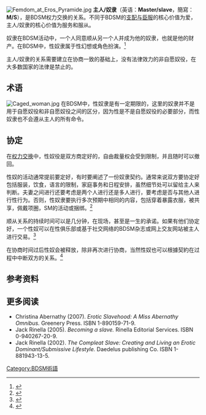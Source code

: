 {{otheruses|主人與奴隸}}
{{about|自願性的BDSM用語|非自願性的被性虐待者|性奴隸}}
[[File:Femdom_at_Eros_Pyramide.jpg|thumb]]
'''主人/奴隶'''（英语：'''Master/slave'''，簡寫：'''M/S'''），是BDSM权力交换的关系。不同于BDSM的[[支配与臣服|支配与臣服]]的核心价值为爱，主人/奴隶的核心价值为服务和服从。

奴隶在BDSM活动中，一个人同意顺从另一个人并成为他的奴隶，也就是他的财产。在BDSM中，性奴隶属于性幻想或角色扮演。<ref>
{{Citation| last = Addington
| first = Deborah
| title = Fantasy Made Flesh: The Essential Guide to Erotic Roleplay
| edition = 1st
| year = 1993
| publisher = Greenery Press
| isbn = 978-1-890159-47-4| postscript = 
}}
</ref>

主人/奴隶的关系需要建立在协商一致的基础上，没有法律效力的非自愿奴役，在大多数国家的法律是禁止的。

==术语==
[[File:Caged_woman.jpg|thumb]]
在BDSM中，性奴隶是有一定期限的，这里的奴隶并不是用于自愿奴役和非自愿奴役之间的区分，因为性是不是自愿奴役的必要部分，而性奴隶也不会遵从主人的所有命令。

==协定==
在[[权力交换_(BDSM)|权力交换]]中，性奴役是双方商定好的，自由裁量权会受到限制，并且随时可以撤回。

性奴的活动通常提前要定好，有时要阐述了一份奴隶契约。通常来说双方要协定好包括服装，饮食，语言的限制，家庭事务和日程安排，虽然细节处可以留给主人来判断。夫妻之间进行还要考虑是两个人进行还是多人进行，要考虑是否与其他人进行性行为。否则，性奴隶要执行多次预期中相同的内容，包括穿着暴露衣服，被共享，佩戴项圈，SM的活动或捆绑。<ref name=slave2002 >{{citation | last=slave | first=Grateful | year=2002 | title=SlaveCraft : roadmaps for consensual erotic servitude : principles, skills, and tools | last2=Baldwin | first2=Guy | last3=Bean | first3=Joseph W | publisher=Daedalus Pub. Co | isbn=978-1-881943-14-3 | url=http://www.worldcat.org/oclc/50758803}}</ref>

顺从关系的持续时间可以是几分钟，在现场，甚至是一生的承诺。如果有他们协定好，一个性奴可以在性俱乐部或基于社交网络的BDSM杂志或网上交友网站被主人进行交易。<ref name=Network1995 >{{citation | last=Network | first=Collars | year=1995 | title=Collars | publisher=Collars | oclc=426261923}}</ref>

在协商时间过后性奴会被释放，除非再次进行协商，当然性奴也可以根據契約在过程中中断双方的关系。<ref name=Rinella2002 >{{citation | last=Rinella | first=Jack | year=2002 | title=The compleat slave : creating and living an erotic dominant/submissive relationship | last2=Bean | first2=Joseph W | publisher=Daedalus Pub. Co | isbn=978-1-881943-13-6 | url=http://www.worldcat.org/oclc/51740137}}</ref>

==参考资料==
{{reflist}}

==更多阅读==
* Christina Abernathy (2007). ''Erotic Slavehood: A Miss Abernathy Omnibus.'' Greenery Press. ISBN 1-890159-71-9.
* Jack Rinella (2005). ''Becoming a slave.'' Rinella Editorial Services. ISBN 0-940267-20-9.
* Jack Rinella (2002). ''The Compleat Slave: Creating and Living an Erotic Dominant/Submissive Lifestyle.'' Daedelus publishing Co. ISBN 1-881943-13-5.

{{BDSM}}
[[Category:BDSM術語|Category:BDSM術語]]